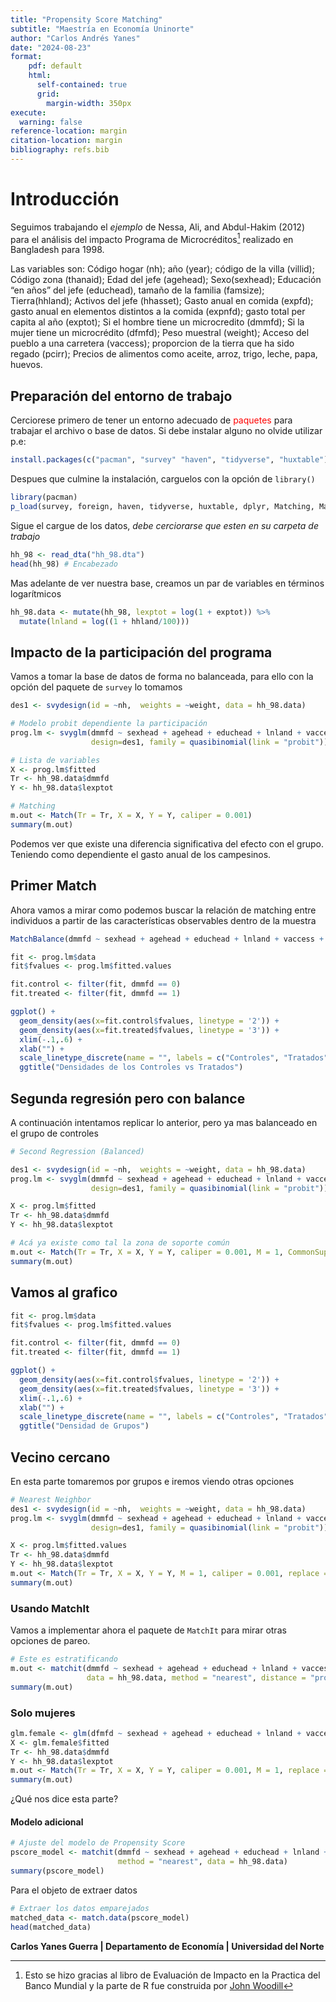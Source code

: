 ```yaml
---
title: "Propensity Score Matching"
subtitle: "Maestría en Economía Uninorte"
author: "Carlos Andrés Yanes"
date: "2024-08-23"
format:
    pdf: default
    html: 
      self-contained: true
      grid: 
        margin-width: 350px
execute: 
  warning: false
reference-location: margin
citation-location: margin
bibliography: refs.bib
---
```


# Introducción

Seguimos trabajando el *ejemplo* de Nessa, Ali, and Abdul-Hakim (2012) para el análisis del impacto Programa de Microcréditos[^1] realizado en Bangladesh para 1998.

[^1]: Esto se hizo gracias al libro de Evaluación de Impacto en la Practica del Banco Mundial y la parte de R fue construida por [John Woodill](https://johnwoodill.github.io/)

Las variables son: Código hogar (nh); año (year); código de la villa (villid); Código zona (thanaid); Edad del jefe (agehead); Sexo(sexhead); Educación “en años” del jefe (educhead), tamaño de la familia (famsize); Tierra(hhland); Activos del jefe (hhasset); Gasto anual en comida (expfd); gasto anual en elementos distintos a la comida (expnfd); gasto total per capita al año (exptot); Si el hombre tiene un microcredito (dmmfd); Si la mujer tiene un microcrédito (dfmfd); Peso muestral (weight); Acceso del pueblo a una carretera (vaccess); proporcion de la tierra que ha sido regado (pcirr); Precios de alimentos como aceite, arroz, trigo, leche, papa, huevos.

## Preparación del entorno de trabajo

Cerciorese primero de tener un entorno adecuado de <span style="color: red;">paquetes</span> para trabajar el archivo o base de datos. Si debe instalar alguno no olvide utilizar p.e:

```r
install.packages(c("pacman", "survey" "haven", "tidyverse", "huxtable"))
```

Despues que culmine la instalación, carguelos con la opción de `library()`

```r
library(pacman)
p_load(survey, foreign, haven, tidyverse, huxtable, dplyr, Matching, MatchIt, ggplot2)
```

Sigue el cargue de los datos, *debe cerciorarse que esten en su carpeta de trabajo*

```r
hh_98 <- read_dta("hh_98.dta")
head(hh_98) # Encabezado
```

Mas adelante de ver nuestra base, creamos un par de variables en términos logarítmicos

```r
hh_98.data <- mutate(hh_98, lexptot = log(1 + exptot)) %>%
  mutate(lnland = log((1 + hhland/100)))
```


## Impacto de la participación del programa

Vamos a tomar la base de datos de forma no balanceada, para ello con la opción del paquete de `survey` lo tomamos

```r
des1 <- svydesign(id = ~nh,  weights = ~weight, data = hh_98.data)

# Modelo probit dependiente la participación
prog.lm <- svyglm(dmmfd ~ sexhead + agehead + educhead + lnland + vaccess + pcirr + rice + wheat + milk + oil + egg, 
                  design=des1, family = quasibinomial(link = "probit"))   

# Lista de variables
X <- prog.lm$fitted
Tr <- hh_98.data$dmmfd
Y <- hh_98.data$lexptot

# Matching
m.out <- Match(Tr = Tr, X = X, Y = Y, caliper = 0.001)
summary(m.out)
```

Podemos ver que existe una diferencia significativa del efecto con el grupo. Teniendo como dependiente el gasto anual de los campesinos.


## Primer Match

Ahora vamos a mirar como podemos buscar la relación de matching entre individuos a partir de las características observables dentro de la muestra

```r
MatchBalance(dmmfd ~ sexhead + agehead + educhead + lnland + vaccess + pcirr + rice + wheat + milk + oil + egg, data = hh_98.data, nboots = 500, ks = TRUE)

fit <- prog.lm$data
fit$fvalues <- prog.lm$fitted.values 

fit.control <- filter(fit, dmmfd == 0)
fit.treated <- filter(fit, dmmfd == 1)

ggplot() + 
  geom_density(aes(x=fit.control$fvalues, linetype = '2')) +
  geom_density(aes(x=fit.treated$fvalues, linetype = '3')) +
  xlim(-.1,.6) +
  xlab("") +
  scale_linetype_discrete(name = "", labels = c("Controles", "Tratados")) +
  ggtitle("Densidades de los Controles vs Tratados")
```

## Segunda regresión pero con balance

A continuación intentamos replicar lo anterior, pero ya mas balanceado en el grupo de controles

```r
# Second Regression (Balanced)

des1 <- svydesign(id = ~nh,  weights = ~weight, data = hh_98.data)
prog.lm <- svyglm(dmmfd ~ sexhead + agehead + educhead + lnland + vaccess + pcirr + rice + wheat + milk + oil, 
                  design=des1, family = quasibinomial(link = "probit"))   

X <- prog.lm$fitted
Tr <- hh_98.data$dmmfd
Y <- hh_98.data$lexptot

# Acá ya existe como tal la zona de soporte común
m.out <- Match(Tr = Tr, X = X, Y = Y, caliper = 0.001, M = 1, CommonSupport = TRUE)
summary(m.out)
```


## Vamos al grafico

```r
fit <- prog.lm$data
fit$fvalues <- prog.lm$fitted.values 

fit.control <- filter(fit, dmmfd == 0)
fit.treated <- filter(fit, dmmfd == 1)

ggplot() + 
  geom_density(aes(x=fit.control$fvalues, linetype = '2')) +
  geom_density(aes(x=fit.treated$fvalues, linetype = '3')) +
  xlim(-.1,.6) +
  xlab("") +
  scale_linetype_discrete(name = "", labels = c("Controles", "Tratados")) +
  ggtitle("Densidad de Grupos")
```

## Vecino cercano

En esta parte tomaremos por grupos e iremos viendo otras opciones

```r
# Nearest Neighbor
des1 <- svydesign(id = ~nh,  weights = ~weight, data = hh_98.data)
prog.lm <- svyglm(dmmfd ~ sexhead + agehead + educhead + lnland + vaccess + pcirr + rice + wheat + milk + oil, 
                  design=des1, family = quasibinomial(link = "probit"))   

X <- prog.lm$fitted.values
Tr <- hh_98.data$dmmfd
Y <- hh_98.data$lexptot
m.out <- Match(Tr = Tr, X = X, Y = Y, M = 1, caliper = 0.001, replace = TRUE)
summary(m.out)
```

### Usando MatchIt

Vamos a implementar ahora el paquete de `MatchIt` para mirar otras opciones de pareo.

```r
# Este es estratificando
m.out <- matchit(dmmfd ~ sexhead + agehead + educhead + lnland + vaccess + pcirr + rice + wheat + milk + oil,
                 data = hh_98.data, method = "nearest", distance = "probit", caliper = 0.001)
summary(m.out)
```

### Solo mujeres

```r
glm.female <- glm(dfmfd ~ sexhead + agehead + educhead + lnland + vaccess + pcirr + rice + wheat + milk + oil, family = binomial, data = hh_98.data)
X <- glm.female$fitted
Tr <- hh_98.data$dmmfd
Y <- hh_98.data$lexptot
m.out <- Match(Tr = Tr, X = X, Y = Y, caliper = 0.001, M = 1, replace = TRUE)
summary(m.out)
```

¿Qué nos dice esta parte?

#### Modelo adicional



```r
# Ajuste del modelo de Propensity Score
pscore_model <- matchit(dmmfd ~ sexhead + agehead + educhead + lnland + vaccess + pcirr + rice + wheat + milk + oil + egg,
                        method = "nearest", data = hh_98.data)
summary(pscore_model)
```

Para el objeto de extraer datos 
```r
# Extraer los datos emparejados
matched_data <- match.data(pscore_model)
head(matched_data)
```

**Carlos Yanes Guerra | Departamento de Economía | Universidad del Norte**

